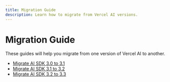 ```yaml
---
title: Migration Guide
description: Learn how to migrate from Vercel AI versions.
---
```


# Migration Guide

These guides will help you migrate from one version of Vercel AI to another.

- [ Migrate AI SDK 3.0 to 3.1 ](/docs/troubleshooting/migration-guide/migration-guide-3-1)
- [ Migrate AI SDK 3.1 to 3.2 ](/docs/troubleshooting/migration-guide/migration-guide-3-2)
- [ Migrate AI SDK 3.2 to 3.3 ](/docs/troubleshooting/migration-guide/migration-guide-3-3)
